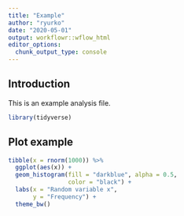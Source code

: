 ```yaml
---
title: "Example"
author: "ryurko"
date: "2020-05-01"
output: workflowr::wflow_html
editor_options:
  chunk_output_type: console
---
```


## Introduction

This is an example analysis file.

```r
library(tidyverse)
```

## Plot example

```r
tibble(x = rnorm(1000)) %>%
  ggplot(aes(x)) +
  geom_histogram(fill = "darkblue", alpha = 0.5,
                 color = "black") +
  labs(x = "Random variable x", 
       y = "Frequency") +
  theme_bw()
```




